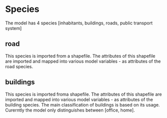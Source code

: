 # Species

The model has 4 species [inhabitants, buildings, roads, public transport system]

## road 

This species is imported from a shapefile. The attributes of this shapefile are imported and mapped into various model variables - as attributes of the road species. 


## buildings

This species is imported froma  shapefile. The attributes of this shapefile are imported and mapped into various model variables - as attributes of the building species. The main classification of buildings is based on its usage. Curerntly the model only distinguishes between [office, home].
